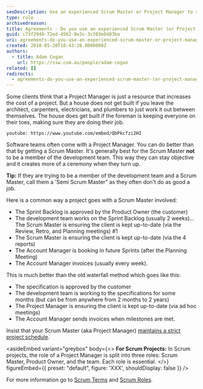```yaml
---
seoDescription: Use an experienced Scrum Master or Project Manager to streamline your software development project and ensure timely delivery
type: rule
archivedreason:
title: Agreements - Do you use an experienced Scrum Master (or Project Manager)?
guid: c73f2949-72ed-4562-8e3c-3cf03e0403ba
uri: agreements-do-you-use-an-experienced-scrum-master-or-project-manager
created: 2010-05-20T10:43:28.0000000Z
authors:
  - title: Adam Cogan
    url: https://ssw.com.au/people/adam-cogan
related: []
redirects:
  - agreements-do-you-use-an-experienced-scrum-master-(or-project-manager)
---
```


Some clients think that a Project Manager is just a resource that increases the cost of a project. But a house does not get built if you leave the architect, carpenters, electricians, and plumbers to just work it out between themselves. The house does get built if the foreman is keeping everyone on their toes, making sure they are doing their job.

`youtube: https://www.youtube.com/embed/QbPkcfzi2HI`

Software teams often come with a Project Manager. You can do better than that by getting a Scrum Master.
It's generally best for the Scrum Master **not** to be a member of the development team. This way they can stay objective and it creates more of a ceremony when they turn up.

**Tip:** If they are trying to be a member of the development team and a Scrum Master, call them a 'Semi Scrum Master" as they often don't do as good a job.

Here is a common way a project goes with a Scrum Master involved:

* The Sprint Backlog is approved by the Product Owner (the customer)
* The development team works on the Sprint Backlog (usually 2 weeks)... The Scrum Master is ensuring the client is kept up-to-date (via the Review, Retro, and Planning meetings) #1
* The Scrum Master is ensuring the client is kept up-to-date (via the 4 reports)
* The Account Manager is booking in future Sprints (after the Planning Meeting)
* The Account Manager invoices (usually every week).

This is much better than the old waterfall method which goes like this:

* The specification is approved by the customer
* The development team is working to the specifications for some months (but can be from anywhere from 2 months to 2 years)
* The Project Manager is ensuring the client is kept up-to-date (via ad hoc meetings)
* The Account Manager sends invoices when milestones are met.

Insist that your Scrum Master (aka Project Manager) [maintains a strict project schedule](/does-your-scrum-master-aka-project-manager-maintain-a-strict-project-schedule).

<asideEmbed
  variant="greybox"
  body={<>
    **For Scrum Projects:** In Scrum projects, the role of a Project Manager is split into three roles: Scrum Master, Product Owner, and the team. Each role is essential.
  </>}
  figureEmbed={{
    preset: "default",
    figure: 'XXX',
    shouldDisplay: false
  }}
/>

For more information go to [Scrum Terms](https://www.scrum.org/resources/scrum-glossary) and [Scrum Roles](https://resources.scrumalliance.org/Article/scrum-team).